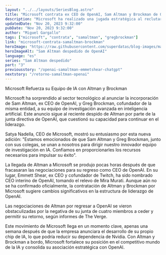 ```yaml
---
layout: "../../layouts/SeriesBlog.astro"
title: "Microsoft contrata ex CEO de OpenAI, Sam Altman y Brockman de OpenAI"
description: "Microsoft ha realizado una jugada estratégica al reclutar a Sam Altman y Greg Brockman, figuras clave de OpenAI. Este movimiento se produce en un contexto de cambios significativos en OpenAI y representa un impulso para el equipo de IA avanzada de Microsoft."
updatedDate: "Nov 20, 2023 9:32:00"
pubDate: "Nov 20, 2023 9:32:00"
author: "Miguel Gargallo"
tags: ["microsoft", "contrata", "samaltman", "gregbrockman"]
link: "microsoft-contrata-samaltman-brockman"
heroImage: "https://raw.githubusercontent.com/superdatas/blog-images/main/112023/openai-chatgpt-samaltman-despedido.jpg"
heroImageAlt: "Sam Altman despedido de OpenAI"
language: "es"
series: "Sam Altman despedido"
part: "3"
previousstory: "/openai-samaltman-emmetshear-chatgpt"
nextstory: "/retorno-samaltman-openai"
---
```


Microsoft Refuerza su Equipo de IA con Altman y Brockman

Microsoft ha sorprendido al sector tecnológico al anunciar la incorporación de Sam Altman, ex CEO de OpenAI, y Greg Brockman, cofundador de la misma entidad, a su equipo de investigación avanzada en inteligencia artificial. Este anuncio sigue al reciente despido de Altman por parte de la junta directiva de OpenAI, que cuestionó su capacidad para continuar en el liderazgo.

Satya Nadella, CEO de Microsoft, mostró su entusiasmo por esta nueva adición: "Estamos emocionados de que Sam Altman y Greg Brockman, junto con sus colegas, se unan a nosotros para dirigir nuestro innovador equipo de investigación en IA. Confiamos en proporcionarles los recursos necesarios para impulsar su éxito".

La llegada de Altman a Microsoft se produjo pocas horas después de que fracasaran las negociaciones para su regreso como CEO de OpenAI. En su lugar, Emmett Shear, ex CEO y cofundador de Twitch, ha sido nombrado CEO interino de OpenAI, tomando el relevo de Mira Murati. Aunque aún no se ha confirmado oficialmente, la contratación de Altman y Brockman por Microsoft sugiere cambios significativos en la estructura de liderazgo de OpenAI.

Las negociaciones de Altman por regresar a OpenAI se vieron obstaculizadas por la negativa de su junta de cuatro miembros a ceder y permitir su retorno, según informes de The Verge.

Este movimiento de Microsoft llega en un momento clave, apenas una semana después de que la empresa anunciara el desarrollo de su propio chip de IA, lo que podría reducir su dependencia de Nvidia. Con Altman y Brockman a bordo, Microsoft fortalece su posición en el competitivo mundo de la IA y consolida su asociación estratégica con OpenAI.
